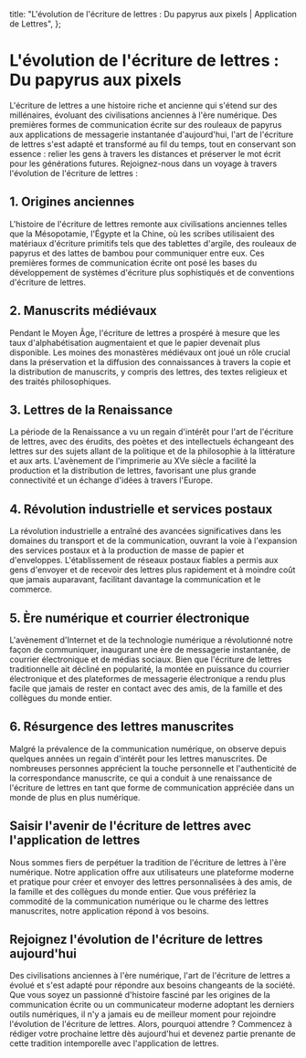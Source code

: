 
  title: "L'évolution de l'écriture de lettres : Du papyrus aux pixels | Application de Lettres",
};

# L'évolution de l'écriture de lettres : Du papyrus aux pixels

<MdxImage src="/blog/evolution-letter-writing.jpg" alt="Évolution de l'écriture de lettres" width={800} height={700} />

L'écriture de lettres a une histoire riche et ancienne qui s'étend sur des millénaires, évoluant des civilisations anciennes à l'ère numérique. Des premières formes de communication écrite sur des rouleaux de papyrus aux applications de messagerie instantanée d'aujourd'hui, l'art de l'écriture de lettres s'est adapté et transformé au fil du temps, tout en conservant son essence : relier les gens à travers les distances et préserver le mot écrit pour les générations futures. Rejoignez-nous dans un voyage à travers l'évolution de l'écriture de lettres :

## 1. Origines anciennes

L'histoire de l'écriture de lettres remonte aux civilisations anciennes telles que la Mésopotamie, l'Égypte et la Chine, où les scribes utilisaient des matériaux d'écriture primitifs tels que des tablettes d'argile, des rouleaux de papyrus et des lattes de bambou pour communiquer entre eux. Ces premières formes de communication écrite ont posé les bases du développement de systèmes d'écriture plus sophistiqués et de conventions d'écriture de lettres.

## 2. Manuscrits médiévaux

Pendant le Moyen Âge, l'écriture de lettres a prospéré à mesure que les taux d'alphabétisation augmentaient et que le papier devenait plus disponible. Les moines des monastères médiévaux ont joué un rôle crucial dans la préservation et la diffusion des connaissances à travers la copie et la distribution de manuscrits, y compris des lettres, des textes religieux et des traités philosophiques.

## 3. Lettres de la Renaissance

La période de la Renaissance a vu un regain d'intérêt pour l'art de l'écriture de lettres, avec des érudits, des poètes et des intellectuels échangeant des lettres sur des sujets allant de la politique et de la philosophie à la littérature et aux arts. L'avènement de l'imprimerie au XVe siècle a facilité la production et la distribution de lettres, favorisant une plus grande connectivité et un échange d'idées à travers l'Europe.

## 4. Révolution industrielle et services postaux

La révolution industrielle a entraîné des avancées significatives dans les domaines du transport et de la communication, ouvrant la voie à l'expansion des services postaux et à la production de masse de papier et d'enveloppes. L'établissement de réseaux postaux fiables a permis aux gens d'envoyer et de recevoir des lettres plus rapidement et à moindre coût que jamais auparavant, facilitant davantage la communication et le commerce.

## 5. Ère numérique et courrier électronique

L'avènement d'Internet et de la technologie numérique a révolutionné notre façon de communiquer, inaugurant une ère de messagerie instantanée, de courrier électronique et de médias sociaux. Bien que l'écriture de lettres traditionnelle ait décliné en popularité, la montée en puissance du courrier électronique et des plateformes de messagerie électronique a rendu plus facile que jamais de rester en contact avec des amis, de la famille et des collègues du monde entier.

## 6. Résurgence des lettres manuscrites

Malgré la prévalence de la communication numérique, on observe depuis quelques années un regain d'intérêt pour les lettres manuscrites. De nombreuses personnes apprécient la touche personnelle et l'authenticité de la correspondance manuscrite, ce qui a conduit à une renaissance de l'écriture de lettres en tant que forme de communication appréciée dans un monde de plus en plus numérique.

## Saisir l'avenir de l'écriture de lettres avec l'application de lettres

Nous sommes fiers de perpétuer la tradition de l'écriture de lettres à l'ère numérique. Notre application offre aux utilisateurs une plateforme moderne et pratique pour créer et envoyer des lettres personnalisées à des amis, de la famille et des collègues du monde entier. Que vous préfériez la commodité de la communication numérique ou le charme des lettres manuscrites, notre application répond à vos besoins.

## Rejoignez l'évolution de l'écriture de lettres aujourd'hui

Des civilisations anciennes à l'ère numérique, l'art de l'écriture de lettres a évolué et s'est adapté pour répondre aux besoins changeants de la société. Que vous soyez un passionné d'histoire fasciné par les origines de la communication écrite ou un communicateur moderne adoptant les derniers outils numériques, il n'y a jamais eu de meilleur moment pour rejoindre l'évolution de l'écriture de lettres. Alors, pourquoi attendre ? Commencez à rédiger votre prochaine lettre dès aujourd'hui et devenez partie prenante de cette tradition intemporelle avec l'application de lettres.
